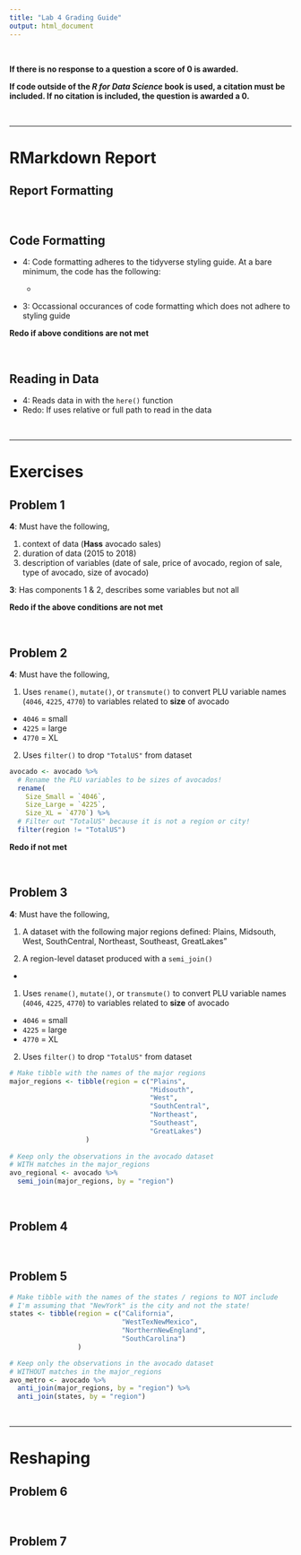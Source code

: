 ```yaml
---
title: "Lab 4 Grading Guide"
output: html_document
---
```


</br>

**If there is no response to a question a score of 0 is awarded.**

**If code outside of the _R for Data Science_ book is used, a citation must be 
included. If no citation is included, the question is awarded a 0.**

</br>

---

# RMarkdown Report 

## Report Formatting

</br>

## Code Formatting 

- 4: Code formatting adheres to the tidyverse styling guide. At a bare minimum, 
the code has the following:
  
  *

- 3: Occassional occurances of code formatting which does not adhere to styling
guide

**Redo if above conditions are not met**

</br>

## Reading in Data

-	4: Reads data in with the `here()` function 
-	Redo: If uses relative or full path to read in the data

</br>

---

# Exercises

## Problem 1

**4**: Must have the following,

1. context of data (**Hass** avocado sales)
2. duration of data (2015 to 2018)
3. description of variables (date of sale, price of avocado, region of sale,
  type of avocado, size of avocado)

**3**: Has components 1 & 2, describes some variables but not all

**Redo if the above conditions are not met**

</br>

## Problem 2

**4**: Must have the following,

1. Uses `rename()`, `mutate()`, or `transmute()` to convert PLU variable names
(`4046`, `4225`, `4770`) to variables related to **size** of avocado

  - `4046` = small
  - `4225` = large
  - `4770` = XL

2. Uses `filter()` to drop `"TotalUS"` from dataset

```r
avocado <- avocado %>%
  # Rename the PLU variables to be sizes of avocados!
  rename(
    Size_Small = `4046`,
    Size_Large = `4225`,
    Size_XL = `4770`) %>% 
  # Filter out "TotalUS" because it is not a region or city!
  filter(region != "TotalUS")
```

**Redo if not met**


</br>

## Problem 3

**4**: Must have the following,

1. A dataset with the following major regions defined: Plains, Midsouth, 
West, SouthCentral, Northeast, Southeast, GreatLakes"

2. A region-level dataset produced with a `semi_join()`

- 

1. Uses `rename()`, `mutate()`, or `transmute()` to convert PLU variable names
(`4046`, `4225`, `4770`) to variables related to **size** of avocado

  - `4046` = small
  - `4225` = large
  - `4770` = XL

2. Uses `filter()` to drop `"TotalUS"` from dataset

```r
# Make tibble with the names of the major regions 
major_regions <- tibble(region = c("Plains",
                                   "Midsouth",
                                   "West",
                                   "SouthCentral",
                                   "Northeast",
                                   "Southeast",
                                   "GreatLakes")
                   )
  
# Keep only the observations in the avocado dataset
# WITH matches in the major_regions
avo_regional <- avocado %>%
  semi_join(major_regions, by = "region")
```
</br>

## Problem 4

</br>

## Problem 5

```r
# Make tibble with the names of the states / regions to NOT include
# I'm assuming that "NewYork" is the city and not the state!
states <- tibble(region = c("California",
                            "WestTexNewMexico",
                            "NorthernNewEngland",
                            "SouthCarolina")
                 )

# Keep only the observations in the avocado dataset
# WITHOUT matches in the major_regions
avo_metro <- avocado %>%
  anti_join(major_regions, by = "region") %>% 
  anti_join(states, by = "region")

```


</br>

---

# Reshaping

## Problem 6

</br>

## Problem 7

